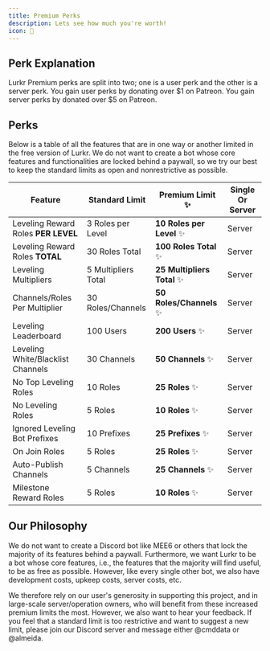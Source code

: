 ```yaml
---
title: Premium Perks
description: Lets see how much you're worth!
icon: 👑
---
```



## Perk Explanation

<ExternalLink href={PATREON_URL}>Lurkr Premium</ExternalLink> perks are split into two; one is a user perk and the other is a server
perk. You gain user perks by donating over $1 on Patreon. You gain server perks by donated over $5 on Patreon.

## Perks

Below is a table of all the features that are in one way or another limited in the free version of Lurkr.
We do not want to create a bot whose core features and functionalities are locked behind a paywall, so we try our best
to keep the standard limits as open and nonrestrictive as possible.

| Feature                             | Standard Limit      | Premium Limit ✨            | Single Or Server |
|-------------------------------------|---------------------|-----------------------------|------------------|
| Leveling Reward Roles **PER LEVEL** | 3 Roles per Level   | **10 Roles per Level** ✨   | Server           |
| Leveling Reward Roles **TOTAL**     | 30 Roles Total      | **100 Roles Total** ✨      | Server           |
| Leveling Multipliers                | 5 Multipliers Total | **25 Multipliers Total** ✨ | Server           |
| Channels/Roles Per Multiplier       | 30 Roles/Channels   | **50 Roles/Channels** ✨    | Server           |
| Leveling Leaderboard                | 100 Users           | **200 Users** ✨            | Server           |
| Leveling White/Blacklist Channels   | 30 Channels         | **50 Channels** ✨          | Server           |
| No Top Leveling Roles               | 10 Roles            | **25 Roles** ✨             | Server           |
| No Leveling Roles                   | 5 Roles             | **10 Roles** ✨             | Server           |
| Ignored Leveling Bot Prefixes       | 10 Prefixes         | **25 Prefixes** ✨          | Server           |
| On Join Roles                       | 5 Roles             | **25 Roles** ✨             | Server           |
| Auto-Publish Channels               | 5 Channels          | **25 Channels** ✨          | Server           |
| Milestone Reward Roles              | 5 Roles             | **10 Roles** ✨             | Server           |

## Our Philosophy

We do not want to create a Discord bot like MEE6 or others that lock the majority of its features behind a paywall.
Furthermore, we want Lurkr to be a bot whose core features, i.e., the features that the majority will find useful, to be
as free as possible. However, like every single other bot, we also have development costs, upkeep costs, server costs,
etc.

We therefore rely on our user's generosity in supporting this project, and in large-scale server/operation owners, who
will benefit from these increased premium limits the most. However, we also want to hear your feedback. If you feel that
a standard limit is too restrictive and want to suggest a new limit, please join our Discord server and message either
@cmddata or @almeida.
